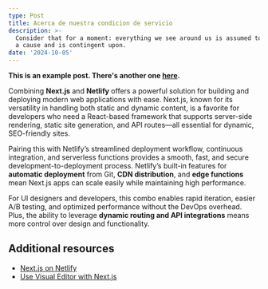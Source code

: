 ```yaml
---
type: Post
title: Acerca de nuestra condicion de servicio
description: >-
  Consider that for a moment: everything we see around us is assumed to have had
  a cause and is contingent upon.
date: '2024-10-05'
---
```


**This is an example post. There's another one [here](/posts/example-post-1).**

Combining **Next.js** and **Netlify** offers a powerful solution for building and deploying modern web applications with ease. Next.js, known for its versatility in handling both static and dynamic content, is a favorite for developers who need a React-based framework that supports server-side rendering, static site generation, and API routes—all essential for dynamic, SEO-friendly sites.

Pairing this with Netlify’s streamlined deployment workflow, continuous integration, and serverless functions provides a smooth, fast, and secure development-to-deployment process. Netlify’s built-in features for **automatic deployment** from Git, **CDN distribution**, and **edge functions** mean Next.js apps can scale easily while maintaining high performance.

For UI designers and developers, this combo enables rapid iteration, easier A/B testing, and optimized performance without the DevOps overhead. Plus, the ability to leverage **dynamic routing and API integrations** means more control over design and functionality.

## Additional resources

- [Next.js on Netlify](https://docs.netlify.com/frameworks/next-js/overview/)
- [Use Visual Editor with Next.js](https://docs.netlify.com/visual-editor/frameworks/next/)